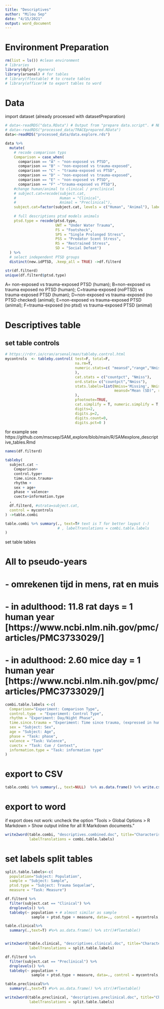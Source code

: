 ```yaml
---
title: "Descriptives"
author: "Milou Sep"
date: "4/15/2021"
output: word_document
---
```


# Environment Preparation
```r
rm(list = ls()) #clean environment
# libraries
library(dplyr) #general
library(arsenal) # for tables
# library(flextable) # to create tables
# library(officer)# to export tables to word
```

# Data
import dataset (already processed with datasetPreparation)
```r
# data<-readRDS("data.RData") # Output from "prepare data.script". # NB trauma learning excluded
# data<-readRDS("processed_data/TRACEprepared.RData")
data<-readRDS("processed_data/data.explore.rds")

data %>% 
  mutate(
    # recode comparison typs
    Comparison = case_when(
      comparison == "A" ~ "non-exposed vs PTSD",
      comparison == "B" ~ "non-exposed vs trauma-exposed",
      comparison == "C" ~ "trauma-exposed vs PTSD",
      comparison == "D" ~ "non-exposed vs trauma-exposed",
      comparison == "E" ~ "non-exposed vs PTSD",
      comparison == "F" ~"trauma-exposed vs PTSD"),
    #change human/animal to clinical / preclinical
    # subject.cat=recode(subject.cat,
    #                    Human = "Clinical",
    #                    Animal = "Preclinical"),
    subject.cat=factor(subject.cat, levels = c("Human", "Animal"), labels = c("Clinical", "Preclinical")),
    
    # full descriptions ptsd models animals
    ptsd.type = recode(ptsd.type,
                       UWT = "Under Water Trauma",
                       FS = "Footshock",
                       SPS = "Single Prolonged Stress",
                       PSS = "Predator Scent Stress",
                       RS = "Restrained Stress",
                       SD = "Social Defeat")
  ) %>%  
  # select independent PTSD groups
  distinct(new.idPTSD, .keep_all = TRUE) ->df.filterd

str(df.filterd)
unique(df.filterd$ptsd.type)
```


A= non-exposed vs trauma-exposed PTSD (human); B=non-exposed vs trauma exposed no PTSD (human); C=trauma-exposed (noPTSD) vs trauma-exposed PTSD (human); D=non-exposed vs trauma-exposed (no PTSD checked) (animal); E=non-exposed vs trauma-exposed PTSD (animal); F=trauma-exposed (no ptsd) vs trauma-exposed PTSD (animal)


# Descriptives table

## set table controls

```r
# https://rdrr.io/cran/arsenal/man/tableby.control.html
mycontrols  <- tableby.control( test=F, total=F,
                                na.rm=T,
                                numeric.stats=c( "meansd","range","Nmiss"#, "sum"
                                ),
                                cat.stats = c("countpct", "Nmiss"),
                                ord.stats= c("countpct","Nmiss"),
                                stats.labels=list(Nmiss='Missing', Nmiss2='Missing', countpct="test",
                                                  meansd="Mean (SD)", range="Range"#, sum="Total"
                                ),
                                pfootnote=TRUE,
                                cat.simplify = T, numeric.simplify = T, ordered.simplify = T,
                                digits=2,
                                digits.p=2,
                                digits.count=0,
                                digits.pct=0 )
```

for example see
https://github.com/mscsep/SAM_explore/blob/main/R/SAMexplore_descriptive_tables.Rmd

```r
names(df.filterd)
```

```r
tableby(
  subject.cat ~ 
    Comparison+
    control.type+
    time.since.trauma+
    rhythm +
    sex + age+
    phase + valence+
    cuectx+information.type
  ,
  df.filterd, #strata=subject.cat,
  control = mycontrols
) ->table.combi
```


```r
table.combi %>% summary(., text=T# text is T for better layput (-)
                        # , labelTranslations = combi.table.labels
) 
```

set table tables

# All to pseudo-years
#     - omrekenen tijd in mens, rat en muis
# 	- in adulthood: 11.8 rat days = 1 human year [https://www.ncbi.nlm.nih.gov/pmc/articles/PMC3733029/]
# 	- in adulthood: 2.60 mice day = 1 human year  [https://www.ncbi.nlm.nih.gov/pmc/articles/PMC3733029/]


```r
combi.table.labels <-c(
  Comparison="Experiment: Comparison Type",
  control.type	= "Experiment: Control Type",
  rhythm = "Experiment: Day/Night Phase",
  time.since.trauma = "Experiment: Time since trauma, (expressed in human years)",
  sex = "Subject: Sex",
  age = "Subject: Age",
  phase = "Task: phase",
  valence = "Task: Valence",
  cuectx = "Task: Cue / Context",
  information.type = "Task: information type"
)
```

# export to CSV
```r
table.combi %>% summary(., text=NULL)  %>% as.data.frame() %>% write.csv2(.,"results/descriptives.csv")
```

# export to word
if export does not work: uncheck the option "Tools > Global Options > R Markdown > Show output inline for all R Markdown documents."

```r
write2word(table.combi, "descriptives.combined.doc", title="Characteristics Included studies",
           labelTranslations = combi.table.labels)
```



# set labels split tables
```r
split.table.labels<-c(
  population="Subject: Population",
  sample = "Subject: Sample",
  ptsd.type = "Subject: Trauma Sequelae",
  measure = "Task: Measure")
```


```r
df.filterd %>% 
  filter(subject.cat == "Clinical") %>% 
  droplevels() %>%
  tableby(~ population + # almost similar as sample
            sample + ptsd.type + measure, data=., control = mycontrols, cat.simplify = F) ->table.clinical

table.clinical%>%
  summary(.,text=T) #%>% as.data.frame() %>% str()#flextable()


write2word(table.clinical, "descriptives.clinical.doc", title="Characteristics Included clinical studies",
           labelTranslations = split.table.labels)
```

```r
df.filterd %>% 
  filter(subject.cat == "Preclinical") %>% 
  droplevels() %>%
  tableby(~ population + 
            sample + ptsd.type + measure, data=., control = mycontrols, cat.simplify = F) ->table.preclinical

table.preclinical%>%
  summary(.,text=T) #%>% as.data.frame() %>% str()#flextable()

write2word(table.preclinical, "descriptives.preclinical.doc", title="Characteristics Included preclinical studies",
           labelTranslations = split.table.labels)
```
